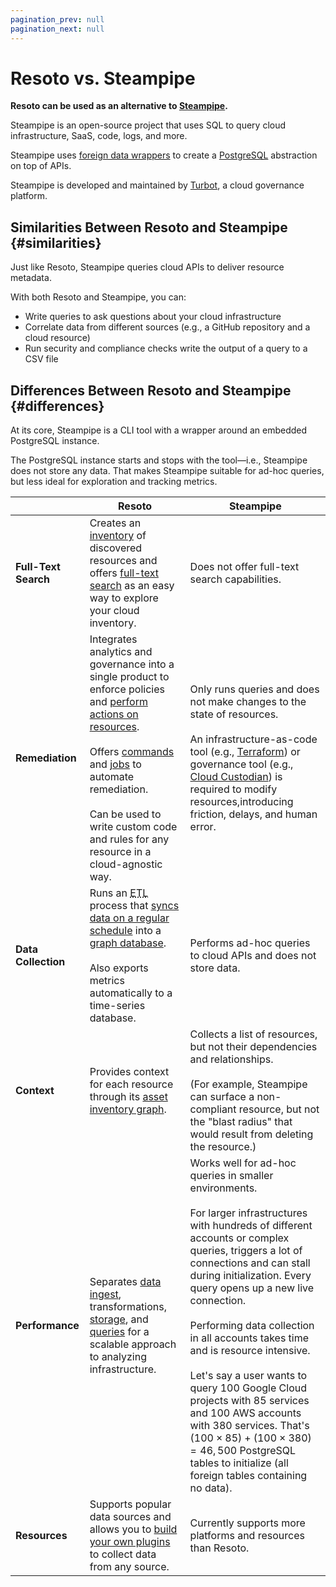 ```yaml
---
pagination_prev: null
pagination_next: null
---
```


# Resoto vs. Steampipe

**Resoto can be used as an alternative to [Steampipe](https://steampipe.io).**

Steampipe is an open-source project that uses SQL to query cloud infrastructure, SaaS, code, logs, and more.

Steampipe uses [foreign data wrappers](https://wiki.postgresql.org/wiki/Foreign_data_wrappers) to create a [PostgreSQL](https://postgresql.org) abstraction on top of APIs.

Steampipe is developed and maintained by [Turbot](https://turbot.com), a cloud governance platform.

## Similarities Between Resoto and Steampipe \{#similarities}

Just like Resoto, Steampipe queries cloud APIs to deliver resource metadata.

With both Resoto and Steampipe, you can:

- Write queries to ask questions about your cloud infrastructure
- Correlate data from different sources (e.g., a GitHub repository and a cloud resource)
- Run security and compliance checks write the output of a query to a CSV file

## Differences Between Resoto and Steampipe \{#differences}

At its core, Steampipe is a CLI tool with a wrapper around an embedded PostgreSQL instance.

The PostgreSQL instance starts and stops with the tool—i.e., Steampipe does not store any data. That makes Steampipe suitable for ad-hoc queries, but less ideal for exploration and tracking metrics.

|  | Resoto | Steampipe |
| --- | --- | --- |
| **Full-Text Search** | Creates an [inventory](/docs/concepts/asset-inventory-graph) of discovered resources and offers [full-text search](/docs/reference/search/full-text) as an easy way to explore your cloud inventory. | Does not offer full-text search capabilities. |
| **Remediation** | Integrates analytics and governance into a single product to enforce policies and [perform actions on resources](/docs/concepts/resource-management).<br /><br /> Offers [commands](/docs/reference/cli) and [jobs](/docs/concepts/automation#jobs) to automate remediation.<br /><br />Can be used to write custom code and rules for any resource in a cloud-agnostic way. | Only runs queries and does not make changes to the state of resources.<br /><br />An infrastructure-as-code tool (e.g., [Terraform](https://terraform.io)) or governance tool (e.g., [Cloud Custodian](https://cloudcustodian.io)) is required to modify resources,introducing friction, delays, and human error. |
| **Data Collection** | Runs an <abbr title="extract, transform, load">ETL</abbr> process that [syncs data on a regular schedule](/docs/concepts/cloud-data-sync) into a [graph database](/docs/concepts/asset-inventory-graph).<br /><br />Also exports metrics automatically to a time-series database. | Performs ad-hoc queries to cloud APIs and does not store data. |
| **Context** | Provides context for each resource through its [asset inventory graph](/docs/concepts/asset-inventory-graph). | Collects a list of resources, but not their dependencies and relationships.<br /><br />(For example, Steampipe can surface a non-compliant resource, but not the "blast radius" that would result from deleting the resource.) |
| **Performance** | Separates [data ingest](/docs/concepts/cloud-data-sync), transformations, [storage](/docs/concepts/asset-inventory-graph), and [queries](/docs/reference/search) for a scalable approach to analyzing infrastructure. | Works well for ad-hoc queries in smaller environments.<br /><br />For larger infrastructures with hundreds of different accounts or complex queries, triggers a lot of connections and can stall during initialization. Every query opens up a new live connection.<br /><br />Performing data collection in all accounts takes time and is resource intensive.<br /><br />Let's say a user wants to query 100 Google Cloud projects with 85 services and 100 AWS accounts with 380 services. That's $(100 \times 85) + (100 \times 380) = 46,500$ PostgreSQL tables to initialize (all foreign tables containing no data). |
| **Resources** | Supports popular data sources and allows you to [build your own plugins](/docs/development/plugins) to collect data from any source. | Currently supports more platforms and resources than Resoto. |

